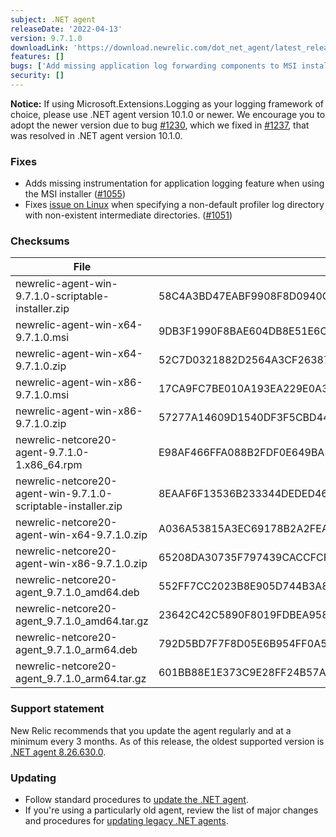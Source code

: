```yaml
---
subject: .NET agent
releaseDate: '2022-04-13'
version: 9.7.1.0
downloadLink: 'https://download.newrelic.com/dot_net_agent/latest_release'
features: []
bugs: ['Add missing application log forwarding components to MSI installer', 'Create intermediate log directories on Linux']
security: []
---
```


**Notice:** If using Microsoft.Extensions.Logging as your logging framework of choice, please use .NET agent version 10.1.0 or newer.  We encourage you to adopt the newer version due to bug [#1230](https://github.com/newrelic/newrelic-dotnet-agent/issues/1230), which we fixed in [#1237](https://github.com/newrelic/newrelic-dotnet-agent/pull/1237), that was resolved in .NET agent version 10.1.0.

### Fixes

* Adds missing instrumentation for application logging feature when using the MSI installer ([#1055](https://github.com/newrelic/newrelic-dotnet-agent/pull/1055))
* Fixes [issue on Linux](https://github.com/newrelic/newrelic-dotnet-agent/issues/763) when specifying a non-default profiler log directory with non-existent intermediate directories. ([#1051](https://github.com/newrelic/newrelic-dotnet-agent/pull/1051))

### Checksums

| File                                                          | SHA - 256  Hash                                                  |
| ------------------------------------------------------------- | ---------------------------------------------------------------- |
| newrelic-agent-win-9.7.1.0-scriptable-installer.zip           | 58C4A3BD47EABF9908F8D0940C634E9AAB291DB63B40A116B4E3D6F4796D8C2D |
| newrelic-agent-win-x64-9.7.1.0.msi                            | 9DB3F1990F8BAE604DB8E51E6CDD2F7E3558EAA86680418541276E5DDEA5F597 |
| newrelic-agent-win-x64-9.7.1.0.zip                            | 52C7D0321882D2564A3CF2638705B93C337185D50D8CC1D2AAE19653AA70CA73 |
| newrelic-agent-win-x86-9.7.1.0.msi                            | 17CA9FC7BE010A193EA229E0A3479EEF357C4AC7C0994877E9D04A95D8B1FBEC |
| newrelic-agent-win-x86-9.7.1.0.zip                            | 57277A14609D1540DF3F5CBD44D0E8CA848A8DD3F149FC661B1EED548FF9F171 |
| newrelic-netcore20-agent-9.7.1.0-1.x86_64.rpm                 | E98AF466FFA088B2FDF0E649BA882B81BAC4489C6DDC80CDF708481F3AB68441 |
| newrelic-netcore20-agent-win-9.7.1.0-scriptable-installer.zip | 8EAAF6F13536B233344DEDED46EC5BA19A4F4EB925D605B2CDE071DB7391EB73 |
| newrelic-netcore20-agent-win-x64-9.7.1.0.zip                  | A036A53815A3EC69178B2A2FEAB49715AF4FC4390D0541D6541A1AF09110F665 |
| newrelic-netcore20-agent-win-x86-9.7.1.0.zip                  | 65208DA30735F797439CACCFCF32984CC37B4DBDA15D865E343AF79A47CDE50D |
| newrelic-netcore20-agent_9.7.1.0_amd64.deb                    | 552FF7CC2023B8E905D744B3A817BBCCE691F36C802425E1665F40EB5F89F171 |
| newrelic-netcore20-agent_9.7.1.0_amd64.tar.gz                 | 23642C42C5890F8019FDBEA958DE0CAFDA51255B4C5176DD509921CDCD63230A |
| newrelic-netcore20-agent_9.7.1.0_arm64.deb                    | 792D5BD7F7F8D05E6B954FF0A5B94A8BA7B4E656259D8721B256E3391518D5A0 |
| newrelic-netcore20-agent_9.7.1.0_arm64.tar.gz                 | 601BB88E1E373C9E28FF24B57A44E5C1DFDE2026A94984176669B772D542D344 |

### Support statement

New Relic recommends that you update the agent regularly and at a minimum every 3 months. As of this release, the oldest supported version is [.NET agent 8.26.630.0](/docs/release-notes/agent-release-notes/net-release-notes/net-agent-8266300).

### Updating

* Follow standard procedures to [update the .NET agent](/docs/agents/net-agent/installation-configuration/update-net-agent).
* If you're using a particularly old agent, review the list of major changes and procedures for [updating legacy .NET agents](/docs/agents/net-agent/troubleshooting/upgrade-legacy-net-agents).
